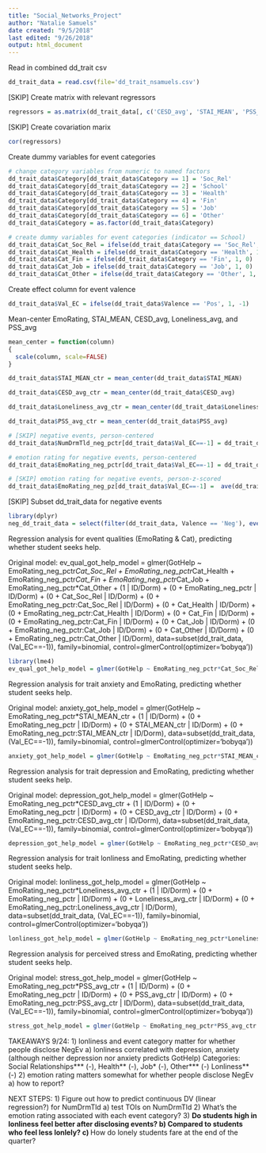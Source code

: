 ```yaml
---
title: "Social_Networks_Project"
author: "Natalie Samuels"
date created: "9/5/2018"
last edited: "9/26/2018"
output: html_document
---
```


Read in combined dd_trait csv
```r
dd_trait_data = read.csv(file='dd_trait_nsamuels.csv')
```


[SKIP] Create matrix with relevant regressors
```r
regressors = as.matrix(dd_trait_data[, c('CESD_avg', 'STAI_MEAN', 'PSS_avg', 'Loneliness_avg', 'BIS_avg', 'BAS_drive', 'NPI15_avg', 'BFI_a', 'BFI_e', 'Gender_bin', 'MCSDS_avg', 'NTB_avg', 'IRQ_TN', 'IRQ_EN', 'IRQ_TP', 'IRQ_EP', 'IRI_EC')])
```


[SKIP] Create covariation marix
```r
cor(regressors)
```


Create dummy variables for event categories
```r
# change category variables from numeric to named factors
dd_trait_data$Category[dd_trait_data$Category == 1] = 'Soc_Rel'
dd_trait_data$Category[dd_trait_data$Category == 2] = 'School'
dd_trait_data$Category[dd_trait_data$Category == 3] = 'Health'
dd_trait_data$Category[dd_trait_data$Category == 4] = 'Fin'
dd_trait_data$Category[dd_trait_data$Category == 5] = 'Job'
dd_trait_data$Category[dd_trait_data$Category == 6] = 'Other'
dd_trait_data$Category = as.factor(dd_trait_data$Category)

# create dummy variables for event categories (indicator == School)
dd_trait_data$Cat_Soc_Rel = ifelse(dd_trait_data$Category == 'Soc_Rel', 1, 0)
dd_trait_data$Cat_Health = ifelse(dd_trait_data$Category == 'Health', 1, 0)
dd_trait_data$Cat_Fin = ifelse(dd_trait_data$Category == 'Fin', 1, 0)
dd_trait_data$Cat_Job = ifelse(dd_trait_data$Category == 'Job', 1, 0)
dd_trait_data$Cat_Other = ifelse(dd_trait_data$Category == 'Other', 1, 0)
```


Create effect column for event valence
```r
dd_trait_data$Val_EC = ifelse(dd_trait_data$Valence == 'Pos', 1, -1)
```


Mean-center EmoRating, STAI_MEAN, CESD_avg, Loneliness_avg, and PSS_avg
```r
mean_center = function(column)
{
  scale(column, scale=FALSE)
}

dd_trait_data$STAI_MEAN_ctr = mean_center(dd_trait_data$STAI_MEAN)

dd_trait_data$CESD_avg_ctr = mean_center(dd_trait_data$CESD_avg)

dd_trait_data$Loneliness_avg_ctr = mean_center(dd_trait_data$Loneliness_avg)

dd_trait_data$PSS_avg_ctr = mean_center(dd_trait_data$PSS_avg)

# [SKIP] negative events, person-centered
dd_trait_data$NumDrmTld_neg_pctr[dd_trait_data$Val_EC==-1] = dd_trait_data$NumDrmTld[dd_trait_data$Val_EC==-1]-ave(dd_trait_data$NumDrmTld[dd_trait_data$Val_EC==-1], dd_trait_data$ID[dd_trait_data$Val_EC==-1])

# emotion rating for negative events, person-centered
dd_trait_data$EmoRating_neg_pctr[dd_trait_data$Val_EC==-1] = dd_trait_data$EmoRating[dd_trait_data$Val_EC==-1] - ave(dd_trait_data$EmoRating[dd_trait_data$Val_EC==-1], dd_trait_data$ID[dd_trait_data$Val_EC==-1], FUN=function(x) mean(x, na.rm=TRUE))

# [SKIP] emotion rating for negative events, person-z-scored
dd_trait_data$EmoRating_neg_pz[dd_trait_data$Val_EC==-1] =  ave(dd_trait_data$EmoRating[dd_trait_data$Val_EC==-1], dd_trait_data$ID[dd_trait_data$Val_EC==-1], FUN=function(x) scale(x))

```


[SKIP] Subset dd_trait_data for negative events
```r
library(dplyr)
neg_dd_trait_data = select(filter(dd_trait_data, Valence == 'Neg'), everything())
```


Regression analysis for event qualities (EmoRating & Cat), predicting whether student seeks help.

Original model:
ev_qual_got_help_model = glmer(GotHelp ~ EmoRating_neg_pctr*Cat_Soc_Rel + EmoRating_neg_pctr*Cat_Health + EmoRating_neg_pctr*Cat_Fin + EmoRating_neg_pctr*Cat_Job + EmoRating_neg_pctr*Cat_Other + (1 | ID/Dorm) + (0 + EmoRating_neg_pctr | ID/Dorm) + (0 + Cat_Soc_Rel | ID/Dorm) + (0 + EmoRating_neg_pctr:Cat_Soc_Rel | ID/Dorm) + (0 + Cat_Health | ID/Dorm) + (0 + EmoRating_neg_pctr:Cat_Health | ID/Dorm) +  (0 + Cat_Fin | ID/Dorm) + (0 + EmoRating_neg_pctr:Cat_Fin | ID/Dorm) + (0 + Cat_Job | ID/Dorm) + (0 + EmoRating_neg_pctr:Cat_Job | ID/Dorm) +  (0 + Cat_Other | ID/Dorm) + (0 + EmoRating_neg_pctr:Cat_Other | ID/Dorm), data=subset(dd_trait_data, (Val_EC==-1)), family=binomial, control=glmerControl(optimizer='bobyqa'))

```r
library(lme4)
ev_qual_got_help_model = glmer(GotHelp ~ EmoRating_neg_pctr*Cat_Soc_Rel + EmoRating_neg_pctr*Cat_Health + EmoRating_neg_pctr*Cat_Fin + EmoRating_neg_pctr*Cat_Job + EmoRating_neg_pctr*Cat_Other + (0 + EmoRating_neg_pctr:Cat_Fin | ID), data=subset(dd_trait_data, (Val_EC==-1)), family=binomial, control=glmerControl(optimizer='bobyqa'))

```


Regression analysis for trait anxiety and EmoRating, predicting whether student seeks help.

Original model:
anxiety_got_help_model = glmer(GotHelp ~ EmoRating_neg_pctr*STAI_MEAN_ctr + (1 | ID/Dorm) + (0 + EmoRating_neg_pctr | ID/Dorm) + (0 + STAI_MEAN_ctr | ID/Dorm) + (0 + EmoRating_neg_pctr:STAI_MEAN_ctr | ID/Dorm), data=subset(dd_trait_data, (Val_EC==-1)), family=binomial, control=glmerControl(optimizer='bobyqa'))

```r
anxiety_got_help_model = glmer(GotHelp ~ EmoRating_neg_pctr*STAI_MEAN_ctr + (1 | Dorm) + (0 + EmoRating_neg_pctr | ID/Dorm) + (0 + STAI_MEAN_ctr | ID), data=subset(dd_trait_data, (Val_EC==-1)), family=binomial, control=glmerControl(optimizer='bobyqa'))

```


Regression analysis for trait depression and EmoRating, predicting whether student seeks help.

Original model:
depression_got_help_model = glmer(GotHelp ~ EmoRating_neg_pctr*CESD_avg_ctr + (1 | ID/Dorm) + (0 + EmoRating_neg_pctr | ID/Dorm) + (0 + CESD_avg_ctr | ID/Dorm) + (0 + EmoRating_neg_pctr:CESD_avg_ctr | ID/Dorm), data=subset(dd_trait_data, (Val_EC==-1)), family=binomial, control=glmerControl(optimizer='bobyqa'))

```r
depression_got_help_model = glmer(GotHelp ~ EmoRating_neg_pctr*CESD_avg_ctr + (1 | ID/Dorm) + (0 + EmoRating_neg_pctr | ID/Dorm), data=subset(dd_trait_data, (Val_EC==-1)), family=binomial, control=glmerControl(optimizer='bobyqa'))

```


Regression analysis for trait lonliness and EmoRating, predicting whether student seeks help.

Original model:
lonliness_got_help_model = glmer(GotHelp ~ EmoRating_neg_pctr*Loneliness_avg_ctr + (1 | ID/Dorm) + (0 + EmoRating_neg_pctr | ID/Dorm) + (0 + Loneliness_avg_ctr | ID/Dorm) + (0 + EmoRating_neg_pctr:Loneliness_avg_ctr | ID/Dorm), data=subset(dd_trait_data, (Val_EC==-1)), family=binomial, control=glmerControl(optimizer='bobyqa'))

```r
lonliness_got_help_model = glmer(GotHelp ~ EmoRating_neg_pctr*Loneliness_avg_ctr + (1 | ID/Dorm) + (0 + Loneliness_avg_ctr | ID/Dorm) + (0 + EmoRating_neg_pctr:Loneliness_avg_ctr | ID/Dorm), data=subset(dd_trait_data, (Val_EC==-1)), family=binomial, control=glmerControl(optimizer='bobyqa'))

```


Regression analysis for perceived stress and EmoRating, predicting whether student seeks help.

Original model:
stress_got_help_model = glmer(GotHelp ~ EmoRating_neg_pctr*PSS_avg_ctr + (1 | ID/Dorm) + (0 + EmoRating_neg_pctr | ID/Dorm) + (0 + PSS_avg_ctr | ID/Dorm) + (0 + EmoRating_neg_pctr:PSS_avg_ctr | ID/Dorm), data=subset(dd_trait_data, (Val_EC==-1)), family=binomial, control=glmerControl(optimizer='bobyqa'))

```r
stress_got_help_model = glmer(GotHelp ~ EmoRating_neg_pctr*PSS_avg_ctr + (1 | ID), data=subset(dd_trait_data, (Val_EC==-1)), family=binomial, control=glmerControl(optimizer='bobyqa'))

```


TAKEAWAYS 9/24:
1) lonliness and event category matter for whether people disclose NegEv
  a) lonliness correlated with depression, anxiety (although neither depression nor anxiety predicts GotHelp)
  Categories: Social Relationships*** (-), Health** (-), Job* (-), Other*** (-)
  Lonliness** (-)
2) emotion rating matters somewhat for whether people disclose NegEv
  a) how to report?


NEXT STEPS:
1) Figure out how to predict continuous DV (linear regression?) for NumDrmTld
  a) test TOIs on NumDrmTld
2) What's the emotion rating associated with each event category?
3) **Do students high in lonliness feel better after disclosing events?
  b) Compared to students who feel less lonlely?
  c) **How do lonely students fare at the end of the quarter?

